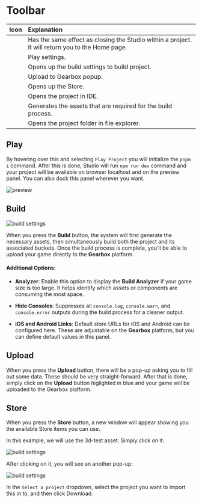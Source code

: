 
# Toolbar

| Icon       | Explanation |
| :-----     | :----       |
| <House />  |  Has the same effect as closing the Studio within a project. It will return you to the Home page. |
| <Clapperboard/>     | Play settings.       |
| <Hammer/>     | Opens up the build settings to build project.       |
| <Upload/>     | Upload to Gearbox popup.       |
| <ShoppingBag/>     | Opens up the Store.       |
| <Code2/>     | Opens the project in IDE.       |
| <Truck/>     | Generates the assets that are required for the build process. |
| <FolderOpen/>     | Opens the project folder in file explorer. |

## Play

By hovering over this and selecting `Play Project` you will initialize the `pnpm i` command. After this is done, Studio will run `npm run dev` command
and your project will be available on browser localhost and on the preview panel. You can also dock this panel wherever you want.

<Image src="/studio-docs/basics/toolbox/preview-dockable.gif" alt="preview" width={700} height={300} className="mt-6 rounded-xl overflow-hidden" />

## Build

<Image src="/studio-docs/basics/toolbox/build-settings.png" alt="build settings" width={500} height={300} className="mt-6 rounded-xl overflow-hidden" />

When you press the **Build** button, the system will first generate the necessary assets, then simultaneously build both the project and its associated buckets. Once the build process is complete, you’ll be able to upload your game directly to the **Gearbox** platform.

#### Additional Options:

* **Analyzer**: 
  Enable this option to display the **Build Analyzer** if your game size is too large. It helps identify which assets or components are consuming the most space.

* **Hide Consoles**:
  Suppresses all `console.log`, `console.warn`, and `console.error` outputs during the build process for a cleaner output.

* **iOS and Android Links**:
  Default store URLs for iOS and Android can be configured here. These are adjustable on the **Gearbox** platform, but you can define default values in this panel.

## Upload

When you press the **Upload** button, there will be a pop-up asking you to fill out some data. These should be very straight-forward.
After that is done, simply click on the **Upload** button higlighted in blue and your game will be uploaded to the Gearbox platform. 

## Store

When you press the **Store** button, a new window will appear showing you the available Store items you can use.

In this example, we will use the 3d-test asset. Simply click on it:

<Image src="/studio-docs/basics/toolbox/store-intro.png" alt="build settings" width={700} height={300} className="mt-6 rounded-xl overflow-hidden" />

After clicking on it, you will see an another pop-up:

<Image src="/studio-docs/basics/toolbox/store-import.png" alt="build settings" width={300} height={300} className="mt-6 rounded-xl overflow-hidden" />

In the `Select a project` dropdown, select the project you want to import this in to, and then click Download. 